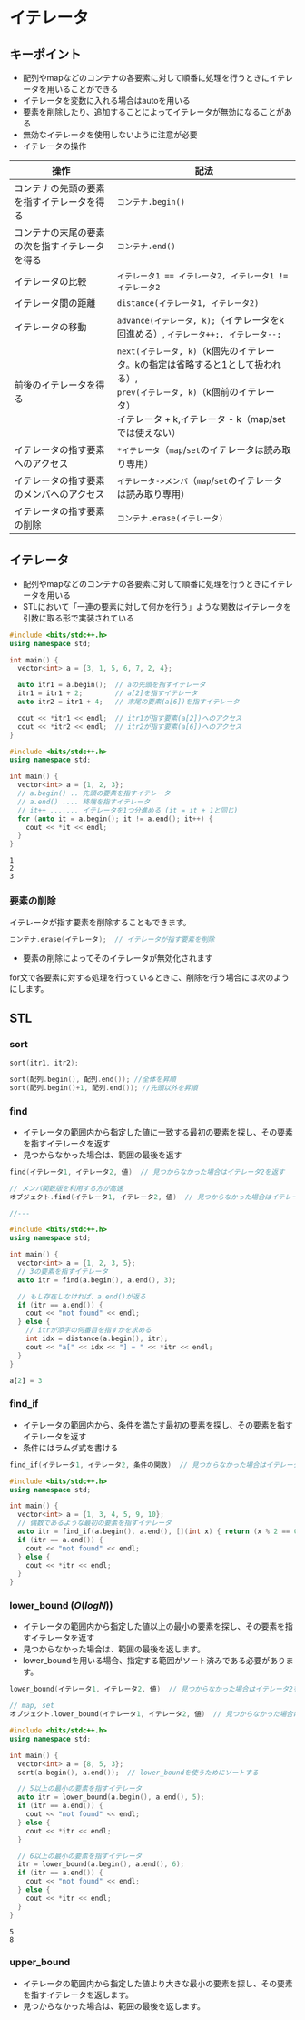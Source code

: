 # イテレータ

## キーポイント
- 配列やmapなどのコンテナの各要素に対して順番に処理を行うときにイテレータを用いることができる
- イテレータを変数に入れる場合はautoを用いる
- 要素を削除したり、追加することによってイテレータが無効になることがある
- 無効なイテレータを使用しないように注意が必要
- イテレータの操作

|操作|記法|
|---|---|
|コンテナの先頭の要素を指すイテレータを得る|`コンテナ.begin()`|
|コンテナの末尾の要素の次を指すイテレータを得る|`コンテナ.end()`|
|イテレータの比較|`イテレータ1 == イテレータ2, イテレータ1 != イテレータ2`|
|イテレータ間の距離|`distance(イテレータ1, イテレータ2)`|
|イテレータの移動	|`advance(イテレータ, k);`（イテレータをk回進める）, `イテレータ++;, イテレータ--;`|
|前後のイテレータを得る|`next(イテレータ, k)`（k個先のイテレータ。kの指定は省略すると1として扱われる）,<br/> `prev(イテレータ, k)`（k個前のイテレータ）<br/>イテレータ + k,イテレータ - k（map/setでは使えない）|
|イテレータの指す要素へのアクセス|`*イテレータ`（`map`/`set`のイテレータは読み取り専用）|
|イテレータの指す要素のメンバへのアクセス|`イテレータ->メンバ`（`map`/`set`のイテレータは読み取り専用）|
|イテレータの指す要素の削除|`コンテナ.erase(イテレータ)`|


## イテレータ
- 配列やmapなどのコンテナの各要素に対して順番に処理を行うときにイテレータを用いる
- STLにおいて「一連の要素に対して何かを行う」ような関数はイテレータを引数に取る形で実装されている
```cpp showLineNumbers filename="配列の２番目の要素にアクセス"
#include <bits/stdc++.h>
using namespace std;

int main() {
  vector<int> a = {3, 1, 5, 6, 7, 2, 4};

  auto itr1 = a.begin();  // aの先頭を指すイテレータ
  itr1 = itr1 + 2;        // a[2]を指すイテレータ
  auto itr2 = itr1 + 4;   // 末尾の要素(a[6])を指すイテレータ

  cout << *itr1 << endl;  // itr1が指す要素(a[2])へのアクセス
  cout << *itr2 << endl;  // itr2が指す要素(a[6])へのアクセス
}
```


```cpp showLineNumbers filename="配列の２番目の要素にアクセス"
#include <bits/stdc++.h>
using namespace std;

int main() {
  vector<int> a = {1, 2, 3};
  // a.begin() .. 先頭の要素を指すイテレータ
  // a.end() .... 終端を指すイテレータ
  // it++ ....... イテレータを1つ分進める (it = it + 1と同じ)
  for (auto it = a.begin(); it != a.end(); it++) {
    cout << *it << endl;
  }
}
```
```
1
2
3
```

### 要素の削除
イテレータが指す要素を削除することもできます。
```cpp 
コンテナ.erase(イテレータ);  // イテレータが指す要素を削除
```
- 要素の削除によってそのイテレータが無効化されます

for文で各要素に対する処理を行っているときに、削除を行う場合には次のようにします。

## STL
### sort
```cpp
sort(itr1, itr2);

sort(配列.begin(), 配列.end()); //全体を昇順
sort(配列.begin()+1, 配列.end()); //先頭以外を昇順
```

### find
- イテレータの範囲内から指定した値に一致する最初の要素を探し、その要素を指すイテレータを返す
- 見つからなかった場合は、範囲の最後を返す
```cpp
find(イテレータ1, イテレータ2, 値)  // 見つからなかった場合はイテレータ2を返す
```
```cpp filename="map/setの場合"
// メンバ関数版を利用する方が高速
オブジェクト.find(イテレータ1, イテレータ2, 値)  // 見つからなかった場合はイテレータ2を返す

//---

#include <bits/stdc++.h>
using namespace std;

int main() {
  vector<int> a = {1, 2, 3, 5};
  // 3の要素を指すイテレータ
  auto itr = find(a.begin(), a.end(), 3);

  // もし存在しなければ、a.end()が返る
  if (itr == a.end()) {
    cout << "not found" << endl;
  } else {
    // itrが添字の何番目を指すかを求める
    int idx = distance(a.begin(), itr);
    cout << "a[" << idx << "] = " << *itr << endl;
  }
}

```
```a filename="実行結果"
a[2] = 3
```

### find_if
- イテレータの範囲内から、条件を満たす最初の要素を探し、その要素を指すイテレータを返す
- 条件にはラムダ式を書ける

```cpp
find_if(イテレータ1, イテレータ2, 条件の関数)  // 見つからなかった場合はイテレータ2を返す

#include <bits/stdc++.h>
using namespace std;

int main() {
  vector<int> a = {1, 3, 4, 5, 9, 10};
  // 偶数であるような最初の要素を指すイテレータ
  auto itr = find_if(a.begin(), a.end(), [](int x) { return (x % 2 == 0); });
  if (itr == a.end()) {
    cout << "not found" << endl;
  } else {
    cout << *itr << endl;
  }
}
```

### lower_bound ($O(log{N})$)
- イテレータの範囲内から指定した値以上の最小の要素を探し、その要素を指すイテレータを返す
- 見つからなかった場合は、範囲の最後を返します。
- lower_boundを用いる場合、指定する範囲がソート済みである必要があります。

```cpp
lower_bound(イテレータ1, イテレータ2, 値)  // 見つからなかった場合はイテレータ2を返す

// map, set
オブジェクト.lower_bound(イテレータ1, イテレータ2, 値)  // 見つからなかった場合はイテレータ2を返す
```
```cpp
#include <bits/stdc++.h>
using namespace std;

int main() {
  vector<int> a = {8, 5, 3};
  sort(a.begin(), a.end());  // lower_boundを使うためにソートする

  // 5以上の最小の要素を指すイテレータ
  auto itr = lower_bound(a.begin(), a.end(), 5);
  if (itr == a.end()) {
    cout << "not found" << endl;
  } else {
    cout << *itr << endl;
  }

  // 6以上の最小の要素を指すイテレータ
  itr = lower_bound(a.begin(), a.end(), 6);
  if (itr == a.end()) {
    cout << "not found" << endl;
  } else {
    cout << *itr << endl;
  }
}
```
```
5
8
```

### upper_bound
- イテレータの範囲内から指定した値より大きな最小の要素を探し、その要素を指すイテレータを返します。 
- 見つからなかった場合は、範囲の最後を返します。